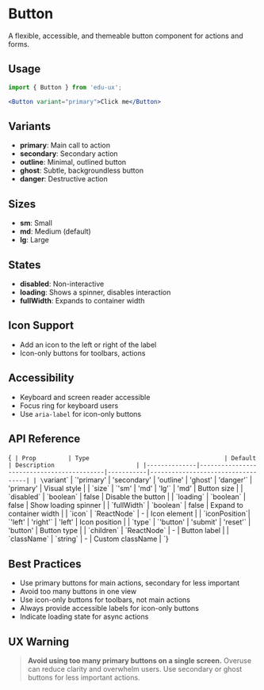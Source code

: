 
<Meta of={ButtonStories} />

# Button

A flexible, accessible, and themeable button component for actions and forms.

## Usage

```jsx
import { Button } from 'edu-ux';

<Button variant="primary">Click me</Button>
```

## Variants

- **primary**: Main call to action
- **secondary**: Secondary action
- **outline**: Minimal, outlined button
- **ghost**: Subtle, backgroundless button
- **danger**: Destructive action

## Sizes

- **sm**: Small
- **md**: Medium (default)
- **lg**: Large

## States

- **disabled**: Non-interactive
- **loading**: Shows a spinner, disables interaction
- **fullWidth**: Expands to container width

## Icon Support

- Add an icon to the left or right of the label
- Icon-only buttons for toolbars, actions

## Accessibility

- Keyboard and screen reader accessible
- Focus ring for keyboard users
- Use `aria-label` for icon-only buttons

## API Reference

<Markdown>{`
| Prop         | Type                                      | Default   | Description                       |
|--------------|-------------------------------------------|-----------|-----------------------------------|
| \`variant\`     | \`'primary' \| 'secondary' \| 'outline' \| 'ghost' \| 'danger'\` | 'primary' | Visual style                      |
| \`size\`        | \`'sm' \| 'md' \| 'lg'\`                  | 'md'      | Button size                       |
| \`disabled\`    | \`boolean\`                                | false     | Disable the button                |
| \`loading\`     | \`boolean\`                                | false     | Show loading spinner              |
| \`fullWidth\`   | \`boolean\`                                | false     | Expand to container width         |
| \`icon\`        | \`ReactNode\`                               | -         | Icon element                      |
| \`iconPosition\`| \`'left' \| 'right'\`                      | 'left'    | Icon position                     |
| \`type\`        | \`'button' \| 'submit' \| 'reset'\`         | 'button'  | Button type                       |
| \`children\`    | \`ReactNode\`                               | -         | Button label                      |
| \`className\`   | \`string\`                                  | -         | Custom className                  |
`}</Markdown>

## Best Practices

- Use primary buttons for main actions, secondary for less important
- Avoid too many buttons in one view
- Use icon-only buttons for toolbars, not main actions
- Always provide accessible labels for icon-only buttons
- Indicate loading state for async actions

## UX Warning

> **Avoid using too many primary buttons on a single screen.**
> Overuse can reduce clarity and overwhelm users. Use secondary or ghost buttons for less important actions.

